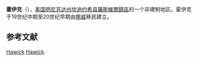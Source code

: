 {{Infobox settlement
|official_name = 霍伊克
|settlement_type = 非建制地区
|image_skyline = 
|imagesize = 
|image_caption = 
|image_flag = 
|image_seal =
|image_map = 
|mapsize = 
|map_caption = 
|pushpin_map= USA Minnesota
|coordinates_region = US-MN
|subdivision_type = 国家
|subdivision_name = [[美国|美国]]
|subdivision_type1 = [[美国行政区划|州]]
|subdivision_name1 = [[明尼苏达州|明尼苏达州]]
|subdivision_type2 = [[县_(美国)|县]]
|subdivision_name2 = [[坎迪约希县_(明尼苏达州)|坎迪约希县]]
|subdivision_type3 = [[鎮區_(美国)|鎮區]]
|subdivision_name3 = [[羅斯維爾鎮區_(明尼蘇達州坎迪約希縣)|羅斯維爾鎮區]]
|unit_pref  =  
|area_magnitude = 
|area_total_km2 = 
|population_as_of = 
|population_total = 
|population_density_km2 = 
|elevation_m = 380
|latd = 45 |latm = 20 |lats = 52 |latNS = N |
longd = 94 |longm = 49 |longs = 38 |longEW = W |
coordinates_display=%
|postal_code_type = 邮编
|postal_code = 56273
|area_code = 320
|blank_name = [[地名信息系统|GNIS]]标识码
|blank_info = 644735<ref name="gnis">{{cite gnis|644735|Hawick, Minnesota}}</ref>
|website = 
|footnotes = 
}}
'''霍伊克'''（{{lang-en|Hawick}}），[[美国|美国]][[明尼苏达州|明尼苏达州]][[坎迪约希县_(明尼苏达州)|坎迪约希县]][[羅斯維爾鎮區_(明尼蘇達州坎迪約希縣)|羅斯維爾鎮區]]的一个非建制地区。霍伊克于19世纪中期至20世纪早期由[[挪威|挪威]]移民建立。

==参考文献==
{{reflist}}

[[Category:明尼蘇達州非建制地區|Hawick]]
[[Category:坎迪約希縣非建制地區_(明尼蘇達州)|Hawick]]